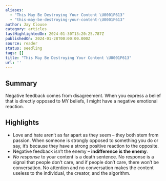 ```yaml
---
aliases:
  - "This May Be Destroying Your Content \U0001F613"
  - "this-may-be-destroying-your-content-\U0001F613"
author: Jay Clouse
category: articles
lastHighlightedOn: 2024-01-30T13:20:25.787Z
publishedOn: 2024-01-28T00:00:00.000Z
source: reader
status: seedling
tags: []
title: "This May Be Destroying Your Content \U0001F613"
url: ''
---
```

## Summary

Negative feedback comes from disagreement. When you express a belief that is directly opposed to MY beliefs, I might have a negative emotional reaction.

## Highlights

- Love and hate aren’t as far apart as they seem – they both stem from passion. When someone is strongly opposed to something you do or say, it’s because they have a strong positive reaction to the opposite.
- Negative feedback isn’t the enemy – **indifference is the enemy**.
- _No response_ to your content is a death sentence. No response is a signal that people don’t care, and if people don’t care, there won’t be conversation. No attention and no conversation makes the content useless to the individual, the creator, and the algorithm.

